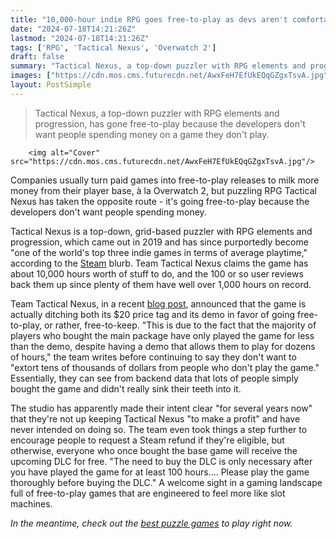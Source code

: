 ```yaml
---
title: "10,000-hour indie RPG goes free-to-play as devs aren't comfortable making 'tens of thousands of dollars from people who don't play the game'"
date: "2024-07-18T14:21:26Z"
lastmod: "2024-07-18T14:21:26Z"
tags: ['RPG', 'Tactical Nexus', 'Overwatch 2']
draft: false
summary: "Tactical Nexus, a top-down puzzler with RPG elements and progression, has gone free-to-play because the developers don't want people spending money on a game they don't play."
images: ["https://cdn.mos.cms.futurecdn.net/AwxFeH7EfUkEQqGZgxTsvA.jpg"]
layout: PostSimple
---
```

> Tactical Nexus, a top-down puzzler with RPG elements and progression, has gone free-to-play because the developers don't want people spending money on a game they don't play.


        <img alt="Cover" src="https://cdn.mos.cms.futurecdn.net/AwxFeH7EfUkEQqGZgxTsvA.jpg"/>
        
Companies usually turn paid games into free-to-play releases to milk more money from their player base, à la Overwatch 2, but puzzling RPG Tactical Nexus has taken the opposite route - it's going free-to-play because the developers don't want people spending money. 

Tactical Nexus is a top-down, grid-based puzzler with RPG elements and progression, which came out in 2019 and has since purportedly become "one of the world's top three indie games in terms of average playtime," according to the [Steam](https://store.steampowered.com/app/1141290/Tactical_Nexus/) blurb. Team Tactical Nexus claims the game has about 10,000 hours worth of stuff to do, and the 100 or so user reviews back them up since plenty of them have well over 1,000 hours on record.

Team Tactical Nexus, in a recent [blog post](https://steamcommunity.com/games/1141290/announcements/detail/4256546298577921302?snr=1_2108_9__2107), announced that the game is actually ditching both its $20 price tag and its demo in favor of going free-to-play, or rather, free-to-keep. "This is due to the fact that the majority of players who bought the main package have only played the game for less than the demo, despite having a demo that allows them to play for dozens of hours," the team writes before continuing to say they don't want to "extort tens of thousands of dollars from people who don't play the game." Essentially, they can see from backend data that lots of people simply bought the game and didn't really sink their teeth into it.

The studio has apparently made their intent clear "for several years now" that they're not up keeping Tactical Nexus "to make a profit" and have never intended on doing so. The team even took things a step further to encourage people to request a Steam refund if they're eligible, but otherwise, everyone who once bought the base game will receive the upcoming DLC for free. "The need to buy the DLC is only necessary after you have played the game for at least 100 hours.... Please play the game thoroughly before buying the DLC." A welcome sight in a gaming landscape full of free-to-play games that are engineered to feel more like slot machines.

*In the meantime, check out the *[<em>best puzzle games</em>](https://www.gamesradar.com/best-puzzle-games/)* to play right now.*
        